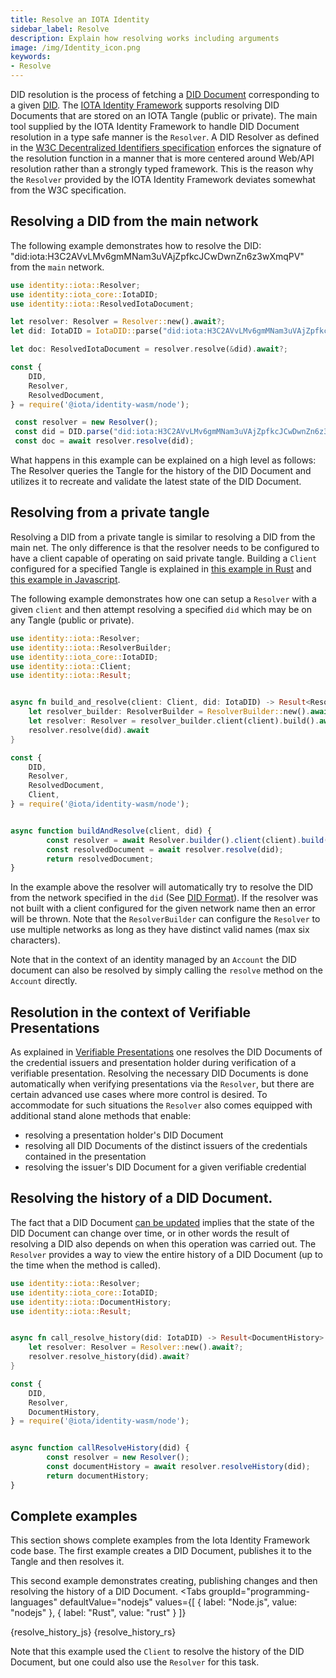 ```yaml
---
title: Resolve an IOTA Identity
sidebar_label: Resolve
description: Explain how resolving works including arguments
image: /img/Identity_icon.png
keywords:
- Resolve
---
```



DID resolution is the process of fetching a [DID Document](https://www.w3.org/TR/did-core/#dfn-did-documents) corresponding to a given [DID](https://www.w3.org/TR/did-core/#dfn-decentralized-identifiers). 
The [IOTA Identity Framework](https://github.com/iotaledger/identity.rs) supports resolving DID Documents that are stored on an IOTA Tangle (public or private). The main tool supplied 
by the IOTA Identity Framework to handle DID Document resolution in a type safe manner is the `Resolver`. A DID Resolver as defined in the [W3C Decentralized Identifiers specification](https://www.w3.org/TR/did-core/#dfn-did-resolvers)
enforces the signature of the resolution function in a manner that is more centered around Web/API resolution rather than a strongly typed framework. This is the reason why the `Resolver` provided by the IOTA Identity Framework deviates somewhat from 
the W3C specification.


## Resolving a DID from the main network
The following example demonstrates how to resolve the DID: "did:iota:H3C2AVvLMv6gmMNam3uVAjZpfkcJCwDwnZn6z3wXmqPV" from the `main` network. 
<Tabs>
<TabItem value="Rust" label="Rust">

```rust
use identity::iota::Resolver; 
use identity::iota_core::IotaDID;
use identity::iota::ResolvedIotaDocument; 

let resolver: Resolver = Resolver::new().await?; 
let did: IotaDID = IotaDID::parse("did:iota:H3C2AVvLMv6gmMNam3uVAjZpfkcJCwDwnZn6z3wXmqPV")?;

let doc: ResolvedIotaDocument = resolver.resolve(&did).await?; 

```

</TabItem>
<TabItem value="node" label="Node.js">

```js
const {
    DID,
    Resolver,
    ResolvedDocument,
} = require('@iota/identity-wasm/node');

 const resolver = new Resolver();
 const did = DID.parse("did:iota:H3C2AVvLMv6gmMNam3uVAjZpfkcJCwDwnZn6z3wXmqPV");
 const doc = await resolver.resolve(did);

```
</TabItem>
</Tabs>
What happens in this example can be explained on a high level as follows: The Resolver queries the Tangle for the history of the DID Document and utilizes it to recreate and validate the latest state of the DID Document. 

## Resolving from a private tangle 
Resolving a DID from a private tangle is similar to resolving a DID from the main net. The only difference is that 
the resolver needs to be configured to have a client capable of operating on said private tangle. Building a `Client` configured for a specified Tangle is explained in [this example in Rust](https://github.com/iotaledger/identity.rs/blob/support/v0.5/examples/low-level-api/private_tangle.rs) and [this example in Javascript](https://github.com/iotaledger/identity.rs/blob/support/v0.5/bindings/wasm/examples/src/private_tangle.js).

The following example demonstrates how one can setup a `Resolver` with a given `client` and then attempt resolving a specified `did` which may be on any Tangle (public or private). 
<Tabs>
<TabItem value="Rust" label="Rust">

```rust 
use identity::iota::Resolver;
use identity::iota::ResolverBuilder;  
use identity::iota_core::IotaDID;
use identity::iota::Client;
use identity::iota::Result; 


async fn build_and_resolve(client: Client, did: IotaDID) -> Result<ResolvedIotaDocument> {
    let resolver_builder: ResolverBuilder = ResolverBuilder::new().await?;
    let resolver: Resolver = resolver_builder.client(client).build().await?;
    resolver.resolve(did).await
}
```

</TabItem>
<TabItem value="node" label="Node.js">

```js
const {
    DID,
    Resolver,
    ResolvedDocument,
    Client, 
} = require('@iota/identity-wasm/node');


async function buildAndResolve(client, did) {
        const resolver = await Resolver.builder().client(client).build();
        const resolvedDocument = await resolver.resolve(did);
        return resolvedDocument;
}

```
</TabItem>
</Tabs>

In the example above the resolver will automatically try to resolve the DID from the network specified in the `did` (See [DID Format](../../specs/did/iota_did_method_spec#did-format)). 
If the resolver was not built with a client configured for the given network name then an error will be thrown. Note that the `ResolverBuilder` can configure the `Resolver` to use 
multiple networks as long as they have distinct valid names (max six characters). 

Note that in the context of an identity managed by an `Account` the DID document can also be resolved by simply calling the `resolve` method on the `Account` directly. 

## Resolution in the context of Verifiable Presentations 
As explained in [Verifiable Presentations](./../verifiable_credentials/verifiable_presentations.mdx) one resolves the DID Documents of the credential issuers and presentation holder 
during verification of a verifiable presentation. Resolving the necessary DID Documents is done automatically when verifying presentations via the `Resolver`, but there are certain 
advanced use cases where more control is desired. To accommodate for such situations the `Resolver` also comes equipped with additional stand alone methods that enable:
- resolving a presentation holder's DID Document
- resolving all DID Documents of the distinct issuers of the credentials contained in the presentation
- resolving the issuer's DID Document for a given verifiable credential


## Resolving the history of a DID Document. 
The fact that a DID Document [can be updated](./update.mdx) implies that the state of the DID Document can change over time, or in other words the result of resolving a DID 
also depends on when this operation was carried out. The `Resolver` provides a way to view the entire history of a DID Document (up to the time when the method is called). 

<Tabs>
<TabItem value="Rust" label="Rust">

```rust 
use identity::iota::Resolver; 
use identity::iota_core::IotaDID;
use identity::iota::DocumentHistory;
use identity::iota::Result; 


async fn call_resolve_history(did: IotaDID) -> Result<DocumentHistory> {
    let resolver: Resolver = Resolver::new().await?;
    resolver.resolve_history(did).await?
}
```

</TabItem>
<TabItem value="node" label="Node.js">

```js
const {
    DID,
    Resolver,
    DocumentHistory,
} = require('@iota/identity-wasm/node');


async function callResolveHistory(did) {
        const resolver = new Resolver();
        const documentHistory = await resolver.resolveHistory(did);
        return documentHistory;
}

```
</TabItem>
</Tabs>


## Complete examples 
This section shows complete examples from the Iota Identity Framework code base. The first example creates a DID Document, publishes it to the Tangle and then resolves it. 

<CodeSnippet 	
    nodeReplitLink="https://repl.it/@IOTAFoundation/resolve-did?lite=true"
    rustContent={resolve_did_rs}
    nodeGithubLink = "https://github.com/iotaledger/identity.rs/blob/support/v0.5/bindings/wasm/examples/src/resolve_did.js"
    rustGithubLink = "https://github.com/iotaledger/identity.rs/blob/support/v0.5/examples/low-level-api/resolve_did.rs"
/>


This second example demonstrates creating, publishing changes and then resolving the history of a DID Document.
<Tabs
  groupId="programming-languages"
  defaultValue="nodejs"
  values={[
    { label: "Node.js", value: "nodejs" },
    { label: "Rust", value: "rust" }
  ]}
>
  <TabItem value="nodejs">
    <CodeBlock className="language-javascript">{resolve_history_js}</CodeBlock>
  </TabItem>
  <TabItem value="rust">
    <CodeBlock className="language-rust">{resolve_history_rs}</CodeBlock>
  </TabItem>
</Tabs>

Note that this example used the `Client` to resolve the history of the DID Document, but one could also use the `Resolver` for this task.